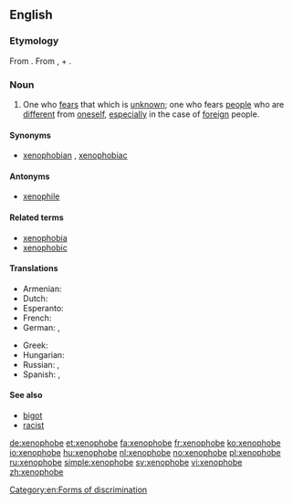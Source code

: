 ==English==

===Etymology===
From {{confix|xeno|phobe|lang=en}}. From {{etyl|grc|en}} {{term|ξένος|tr=xenos||foreign, strange|lang=grc|sc=polytonic}}, + {{etyl|grc|en}} {{term|φόβος||fear|tr=phobos|lang=grc|sc=polytonic}}.

===Noun===
{{en-noun}}

# One who [[fear]]s that which is [[unknown]]; one who fears [[people]] who are [[different]] from [[oneself]], [[especially]] in the case of [[foreign]] people.

====Synonyms====
* [[xenophobian]] {{qualifier|rare}}, [[xenophobiac]] {{qualifier|rare}}

====Antonyms====
*[[xenophile]]

====Related terms====
* [[xenophobia]]
* [[xenophobic]]

====Translations====
{{trans-top|hater of foreigners}}
* Armenian: {{t+|hy|այլատյաց|sc=Armn}}
* Dutch: {{t+|nl|xenofoob|m}}
* Esperanto: {{t|eo|ksenofobo}}
* French: {{t+|fr|xénophobe|m|f}}
* German: {{t|de|Fremdenfeind|m}}, {{t|de|Fremdenhasser|m}}
{{trans-mid}}
* Greek: {{t+|el|ξενόφοβος|m|sc=Grek}}
* Hungarian: {{t+|hu|xenofób}}
* Russian: {{t+|ru|ксенофоб|m|tr=ksenofób|sc=Cyrl}}, {{t|ru|ксенофобка|f|tr=ksenofóbka|sc=Cyrl}}
* Spanish: {{t+|es|xenófobo|m}}, {{t|es|xenófoba|f}}
{{trans-bottom}}

====See also====
*[[bigot]]
*[[racist]]

[[Category:en:Forms of discrimination]]

[[de:xenophobe]]
[[et:xenophobe]]
[[fa:xenophobe]]
[[fr:xenophobe]]
[[ko:xenophobe]]
[[io:xenophobe]]
[[hu:xenophobe]]
[[nl:xenophobe]]
[[no:xenophobe]]
[[pl:xenophobe]]
[[ru:xenophobe]]
[[simple:xenophobe]]
[[sv:xenophobe]]
[[vi:xenophobe]]
[[zh:xenophobe]]